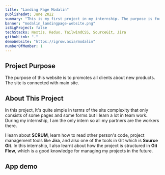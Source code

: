 ```yaml
---
title: "Landing Page Modalin"
publishedAt: June 2022
summary: "This is my first project in my internship. The purpose is for promotes new products and make them interested."
banner: "modalin_landingpage-website.png"
isBigProject: false
techStacks: NextJs, Redux, TailwindCSS, SourceGit, Jira
githubLink: "-"
demoWebsite: "https://igrow.asia/modalin"
numberOfMember: 1
---
```


## Project Purpose

The purpose of this website is to promotes all clients about new products. The site
is connected with main site.

## About This Project

In this project, It's quite simple in terms of the site complexity that only
consists of some pages and some forms but I learn a lot in team work. 
During my internship, I am the only intern so all my partners are the workers there. 

I learn about **SCRUM**, learn how to read other person's code, 
project management tools like **Jira**, and also one of the tools in Git which is **Source Git**. 
In this internship, I also learnt about how the project is structured
in **Git Flow**, which is a good knowledge for managing my projects in the future.

## App demo

<ImageGallery>
    <Image
        className="rounded-md cursor-pointer"
        src="/images/modalin_landingpage-website.png"
        alt=""
    />
    <Image
        className="rounded-md cursor-pointer"
        src="/images/modalin_landingpage-website-2.png"
        alt=""
    />
    <Image
        className="rounded-md cursor-pointer"
        src="/images/modalin_landingpage-website-3.png"
        alt=""
    />
    <Image
        className="rounded-md cursor-pointer"
        src="/images/modalin_landingpage-website-4.png"
        alt=""
    />
    <Image
        className="rounded-md cursor-pointer"
        src="/images/modalin_landingpage-website-5.png"
        alt=""
    />
    <Image
        className="rounded-md cursor-pointer"
        src="/images/modalin_landingpage-website-6.png"
        alt=""
    />
    <Image
        className="rounded-md cursor-pointer"
        src="/images/modalin_landingpage-website-7.png"
        alt=""
    />
</ImageGallery>

